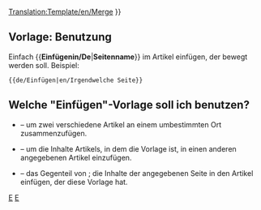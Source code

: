 <noinclude>[[Translation:Template/en/Merge]]</noinclude><noinclude></noinclude>
{{de/Ambox| Typ   = Bewegen
| Bild  = en/Mergeto.png
| Text  =  {{#IF: {{{1|}}} |Es wurde vorgeschlagen, dass dieser Artikel oder dieser Teil woanders [https://www.wikipedia.org/wiki/Wikipedia:Merging and moving pages eingefügt] werden soll.<!--
                            --> ''[[:{{NAMESPACE}}:{{{1}}}|{{{1}}}]]''. ([[:{{NAMESPACE}} talk:{{{1}}}|Discuss]]) | Keine Seite wurde vorgeschlagen. Bitte diese Vorlage löschen oder aktualisieren.
}} }}<includeonly>{{{2|[[Category:en/Articles to be merged|{{PAGENAME}}]]}}}</includeonly><noinclude>

==Vorlage: Benutzung==
Einfach <nowiki>{{</nowiki>'''Einfügenin/De'''|'''Seitenname'''<nowiki>}}</nowiki> im Artikel einfügen, der bewegt werden soll. Beispiel:
<pre>{{de/Einfügen|en/Irgendwelche Seite}}</pre>

== Welche "Einfügen"-Vorlage soll ich benutzen? ==
* {{en/S|de/Einfügen}} &ndash; um zwei verschiedene Artikel an einem umbestimmten Ort zusammenzufügen.
* {{en/S|de/Einfügenin}} &ndash; um die Inhalte Artikels, in dem die Vorlage ist, in einen anderen angegebenen Artikel einzufügen.
* {{en/S|de/Einfügenvon}} &ndash; das Gegenteil von {{en/S|de/Einfügenin}}; die Inhalte der angegebenen Seite in den Artikel einfügen, der diese Vorlage hat.

[[Category:de/Vorlagen|E]][[Category:de/Message-Boxen|E]]</noinclude>
